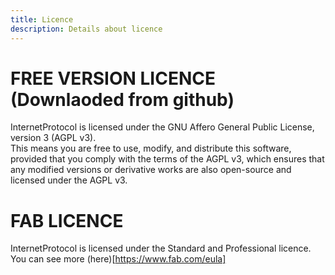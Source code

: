 ```yaml
---
title: Licence
description: Details about licence
---
```


# FREE VERSION LICENCE (Downlaoded from github)

InternetProtocol is licensed under the GNU Affero General Public License, version 3 (AGPL v3).  
This means you are free to use, modify, and distribute this software, provided that you comply with the terms of the
AGPL v3, which ensures that any modified versions or derivative works are also open-source and licensed under the AGPL
v3.

# FAB LICENCE

InternetProtocol is licensed under the Standard and Professional licence. You can see more (here)[https://www.fab.com/eula]